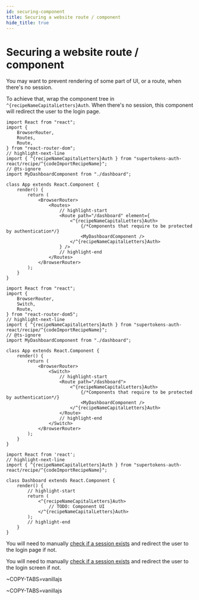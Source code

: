 ```yaml
---
id: securing-component
title: Securing a website route / component
hide_title: true
---
```


<!-- COPY DOCS -->
<!-- ./thirdpartyemailpassword/common-customizations/sessions/securing-component.mdx -->


# Securing a website route / component
You may want to prevent rendering of some part of UI, or a route, when
there's no session.


<FrontendSDKTabs>
<TabItem value="reactjs">

To achieve that, wrap the component tree in `^{recipeNameCapitalLetters}Auth`. When there's no session, this component will redirect the user to the login page.

<Question
    question="Do you use react-router-dom?">
<Answer title="Yes">

<RRDVersionSubTabs>

<TabItem value="v6">

```tsx 
import React from "react";
import {
    BrowserRouter,
    Routes,
    Route,
} from "react-router-dom";
// highlight-next-line 
import { ^{recipeNameCapitalLetters}Auth } from "supertokens-auth-react/recipe/^{codeImportRecipeName}";
// @ts-ignore
import MyDashboardComponent from "./dashboard";

class App extends React.Component {
    render() {
        return (
            <BrowserRouter>
                <Routes>
                    // highlight-start
                    <Route path="/dashboard" element={
                        <^{recipeNameCapitalLetters}Auth>
                            {/*Components that require to be protected by authentication*/}
                            <MyDashboardComponent />
                        </^{recipeNameCapitalLetters}Auth>
                    } />
                    // highlight-end
                </Routes>
            </BrowserRouter>
        );
    }
}
```
</TabItem>

<TabItem value="v5">

```tsx 
import React from "react";
import {
    BrowserRouter,
    Switch,
    Route,
} from "react-router-dom5";
// highlight-next-line 
import { ^{recipeNameCapitalLetters}Auth } from "supertokens-auth-react/recipe/^{codeImportRecipeName}";
// @ts-ignore
import MyDashboardComponent from "./dashboard";

class App extends React.Component {
    render() {
        return (
            <BrowserRouter>
                <Switch>
                    // highlight-start
                    <Route path="/dashboard">
                        <^{recipeNameCapitalLetters}Auth>
                            {/*Components that require to be protected by authentication*/}
                            <MyDashboardComponent />
                        </^{recipeNameCapitalLetters}Auth>
                    </Route>
                    // highlight-end
                </Switch>
            </BrowserRouter>
        );
    }
}
```
</TabItem>

</RRDVersionSubTabs>

</Answer>
<Answer title="No">

```tsx
import React from 'react';
// highlight-next-line 
import { ^{recipeNameCapitalLetters}Auth } from "supertokens-auth-react/recipe/^{codeImportRecipeName}";

class Dashboard extends React.Component {
    render() {
        // highlight-start 
        return (
            <^{recipeNameCapitalLetters}Auth>
                // TODO: Component UI
            </^{recipeNameCapitalLetters}Auth>
        );
        // highlight-end
    }
}
```
</Answer>
</Question>
</TabItem>
<TabItem value="vanillajs">

You will need to manually [check if a session exists](./checking-session-front-end) and redirect the user to the login page if not.

</TabItem>
<TabItem value="react-native">

You will need to manually [check if a session exists](./checking-session-front-end) and redirect the user to the login screen if not.

</TabItem>

<TabItem value="angular">
<AngularUIImplementation>

<Answer title="Prebuilt UI">

~COPY-TABS=vanillajs

</Answer>

<Answer title="Custom UI">

~COPY-TABS=vanillajs

</Answer>

</AngularUIImplementation>
</TabItem>

</FrontendSDKTabs>
